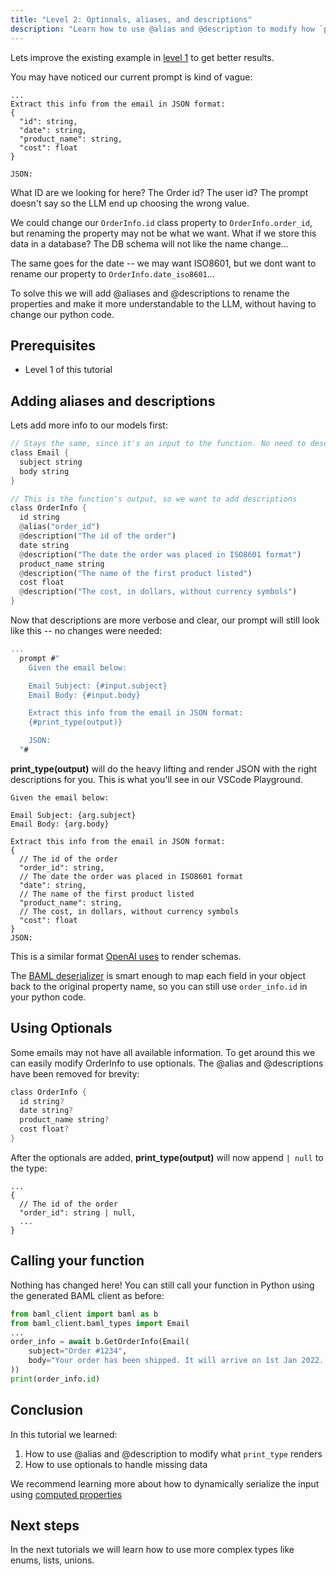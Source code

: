 ```yaml
---
title: "Level 2: Optionals, aliases, and descriptions"
description: "Learn how to use @alias and @description to modify how `print_enum` works."
---
```


Lets improve the existing example in [level 1](./level1) to get better results.

You may have noticed our current prompt is kind of vague:
```
...
Extract this info from the email in JSON format:
{
  "id": string,
  "date": string,
  "product_name": string,
  "cost": float
}

JSON:
```

What ID are we looking for here? The Order id? The user id? The prompt doesn't say so the LLM end up choosing the wrong value.

We could change our `OrderInfo.id` class property to `OrderInfo.order_id`, but renaming the property may not be what we want. What if we store this data in a database? The DB schema will not like the name change...

The same goes for the date -- we may want ISO8601, but we dont want to rename our property to `OrderInfo.date_iso8601`...

To solve this we will add @aliases and @descriptions to rename the properties and make it more understandable to the LLM, without having to change our python code.

## Prerequisites
* Level 1 of this tutorial

## Adding aliases and descriptions

Lets add more info to our models first:

```rust
// Stays the same, since it's an input to the function. No need to describe these fields.
class Email {
  subject string
  body string
}

// This is the function's output, so we want to add descriptions
class OrderInfo {
  id string
  @alias("order_id")
  @description("The id of the order")
  date string
  @description("The date the order was placed in ISO8601 format")
  product_name string
  @description("The name of the first product listed")
  cost float
  @description("The cost, in dollars, without currency symbols")
}
```

Now that descriptions are more verbose and clear, our prompt will still look like this -- no changes were needed:

```rust
...
  prompt #"
    Given the email below:

    Email Subject: {#input.subject}
    Email Body: {#input.body}

    Extract this info from the email in JSON format:
    {#print_type(output)}

    JSON:
  "#
```

**print_type(output)** will do the heavy lifting and render JSON with the right descriptions for you. This is what you'll see in our VSCode Playground.

```text
Given the email below:

Email Subject: {arg.subject}
Email Body: {arg.body}

Extract this info from the email in JSON format:
{
  // The id of the order
  "order_id": string,
  // The date the order was placed in ISO8601 format
  "date": string,
  // The name of the first product listed
  "product_name": string,
  // The cost, in dollars, without currency symbols
  "cost": float
}
JSON:
```
This is a similar format [OpenAI uses](https://raw.githubusercontent.com/spdustin/ChatGPT-AutoExpert/main/_system-prompts/all_tools.md) to render schemas.

The [BAML deserializer](/v3/syntax/prompt_engineering/type-deserializer) is smart enough to map each field in your object back to the original property name, so you can still use `order_info.id` in your python code.

## Using Optionals

Some emails may not have all available information. To get around this we can easily modify OrderInfo to use optionals. The @alias and @descriptions have been removed for brevity:

```rust
class OrderInfo {
  id string?
  date string?
  product_name string?
  cost float?
}
```
After the optionals are added, **print_type(output)** will now append `| null` to the type:
```
...
{
  // The id of the order
  "order_id": string | null,
  ...
}

```
## Calling your function
Nothing has changed here! You can still call your function in Python using the generated BAML client as before:

```python
from baml_client import baml as b
from baml_client.baml_types import Email
...
order_info = await b.GetOrderInfo(Email(
    subject="Order #1234",
    body="Your order has been shipped. It will arrive on 1st Jan 2022. Product: iPhone 13. Cost: $999.99"
))
print(order_info.id)
```


## Conclusion
In this tutorial we learned:
1. How to use @alias and @description to modify what `print_type` renders
1. How to use optionals to handle missing data

We recommend learning more about how to dynamically serialize the input using [computed properties](/v3/syntax/class#computed-properties)

## Next steps
In the next tutorials we will learn how to use more complex types like enums, lists, unions.